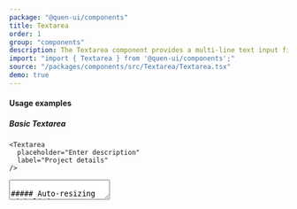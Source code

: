 ```yaml
---
package: "@quen-ui/components"
title: Textarea
order: 1
group: "components"
description: The Textarea component provides a multi-line text input field with adaptive height, validation states, and customizable adornments. Features include auto-resizing, clearable input, and accessibility compliance. Ideal for forms, comments, and long-form content.
import: "import { Textarea } from '@quen-ui/components';"
source: "/packages/components/src/Textarea/Textarea.tsx"
demo: true
---
```



#### Usage examples

##### Basic Textarea

```tsx
<Textarea
  placeholder="Enter description"
  label="Project details"
/>
```

<Textarea
  placeholder="Enter description"
  label="Project details"
/>

##### Auto-resizing with limits

```tsx
<Textarea
  autosize
  minRows={3}
  maxRows={8}
  placeholder="Content grows as you type..."
/>
```

<Textarea
  autosize
  minRows={3}
  maxRows={8}
  placeholder="Content grows as you type..."
/>

##### Validation state

```tsx
<Textarea
  label="Bio"
  isRequired
  error={"Required field"}
/>
```

<Textarea
  label="Bio"
  isRequired
  error={"Required field"}
/>


##### Adornments + clearable

```tsx
<Textarea
  leftContent={<IconLock />}
  isClearable
  placeholder="Search descriptions..."
/>
```

<Textarea
  leftContent={<IconLock />}
  isClearable
  placeholder="Search descriptions..."
/>

#### Best practices

###### 1. Auto-resizing configuration

```tsx
// Good for comments
<Textarea autosize minRows={2} maxRows={6} />

// Good for long content
<Textarea autosize minRows={4} maxRows={12} />
```

###### 2. Validation patterns

```tsx
// Simple error display
<Textarea error />

// // Text error display
<Textarea error={errorMessage} />
```

###### 3. Content Guidelines
  - Use `minRows` to indicate expected content length
  - Set `maxRows` to prevent excessive scrolling
  - Combine with `isClearable` for user-generated content
